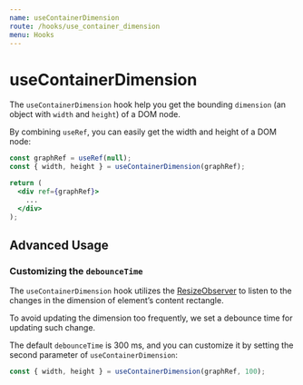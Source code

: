 ```yaml
---
name: useContainerDimension
route: /hooks/use_container_dimension
menu: Hooks
---
```



# useContainerDimension

The `useContainerDimension` hook help you get the bounding `dimension` (an object with `width` and `height`) of a DOM node.

By combining `useRef`, you can easily get the width and height of a DOM node:

```jsx
const graphRef = useRef(null);
const { width, height } = useContainerDimension(graphRef);

return (
  <div ref={graphRef}>
    ...
  </div>
);
```

## Advanced Usage

### Customizing the `debounceTime`

The `useContainerDimension` hook utilizes the [ResizeObserver](https://developers.google.com/web/updates/2016/10/resizeobserver)
to listen to the changes in the dimension of element’s content rectangle.

To avoid updating the dimension too frequently, we set a debounce time for updating such change.

The default `debounceTime` is 300 ms, and you can customize it by setting the second parameter of `useContainerDimension`:

```jsx
const { width, height } = useContainerDimension(graphRef, 100);
```


